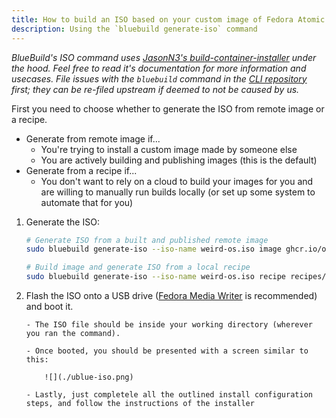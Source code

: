 ```yaml
---
title: How to build an ISO based on your custom image of Fedora Atomic
description: Using the `bluebuild generate-iso` command
---
```


_BlueBuild's ISO command uses [JasonN3's build-container-installer](https://github.com/JasonN3/build-container-installer/) under the hood. Feel free to read it's documentation for more information and usecases. File issues with the `bluebuild` command in the [CLI repository](https://github.com/blue-build/cli) first; they can be re-filed upstream if deemed to not be caused by us._

First you need to choose whether to generate the ISO from remote image or a recipe.

-   Generate from remote image if...
    -   You're trying to install a custom image made by someone else
    -   You are actively building and publishing images (this is the default)
-   Generate from a recipe if...
    -   You don't want to rely on a cloud to build your images for you and are willing to manually run builds locally (or set up some system to automate that for you)

1.  Generate the ISO:

    ```bash
    # Generate ISO from a built and published remote image
    sudo bluebuild generate-iso --iso-name weird-os.iso image ghcr.io/octocat/weird-os

    # Build image and generate ISO from a local recipe
    sudo bluebuild generate-iso --iso-name weird-os.iso recipe recipes/recipe.yml
    ```

2.  Flash the ISO onto a USB drive ([Fedora Media Writer](https://www.fedoraproject.org/en/workstation/download) is recommended) and boot it.

        - The ISO file should be inside your working directory (wherever you ran the command).

        - Once booted, you should be presented with a screen similar to this:

            ![](./ublue-iso.png)

        - Lastly, just completele all the outlined install configuration steps, and follow the instructions of the installer
